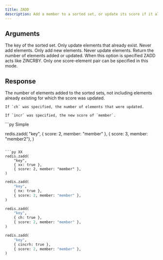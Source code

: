 ```yaml
---
title: ZADD
description: Add a member to a sorted set, or update its score if it already exists.
---
```



## Arguments 

<ParamField body="key" type="string" required>
  The key of the sorted set.
</ParamField>

<ParamField body="options">
    <ParamField body="xx" type="boolean">
        Only update elements that already exist. Never add elements.
    </ParamField>
    <ParamField body="xx" type="boolean">
        Only add new elements. Never update elements.
    </ParamField>
    <ParamField body="ch" type="boolean">
        Return the number of elements added or updated.
    </ParamField>
    <ParamField body="incr" type="boolean">
        When this option is specified ZADD acts like ZINCRBY. Only one score-element pair can be specified in this mode.
    </ParamField>
</ParamField>

## Response

<ResponseField type="integer"  required>
    The number of elements added to the sorted sets, not including elements already existing for which the score was updated.

    If `ch` was specified, the number of elements that were updated.

    If `incr` was specified, the new score of `member`.
</ResponseField>



<RequestExample>
```py Simple

redis.zadd(
    "key", 
    { score: 2, member: "member" }, 
    { score: 3, member: "member2"},
)
```

```py XX 
redis.zadd(
    "key",
    { xx: true },
    { score: 2, member: "member" },
)
```

```py NX 
redis.zadd(
    "key",
    { nx: true },
    { score: 2, member: "member" },
)
```

```py CH 
redis.zadd(
    "key",
    { ch: true },
    { score: 2, member: "member" },
)
```

```py INCR 
redis.zadd(
    "key",
    { cincrh: true },
    { score: 2, member: "member" },
)
```
</RequestExample>
